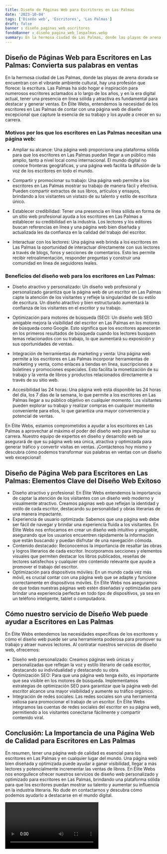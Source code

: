 ```yaml
---
title: Diseño de Páginas Web para Escritores en Las Palmas
date: '2023-10-04'
tags: ['Diseño web', 'Escritores', 'Las Palmas']
draft: false
banner : diseño_paginas_web_escritores
fondoBanner : diseño_pagina_web_laspalmas.webp
summary: En la hermosa ciudad de Las Palmas, donde las playas de arena dorada se encuentran con el vibrante ambiente cultural, hay una profesión que florece la escritura. Las Palmas ha sido hogar e inspiración para numerosos escritores aclamados a lo largo de los años, y en la era digital actual, tener una presencia en línea sólida y atractiva es fundamental para destacar y generar ventas. En Élite Webs, entendemos la necesidad de los escritores en Las Palmas de contar con una página web de diseño excepcional que capture la esencia de su trabajo y los ayude a crecer en su carrera.
---
```


## Diseño de Páginas Web para Escritores en Las Palmas: Convierta sus palabras en ventas

En la hermosa ciudad de Las Palmas, donde las playas de arena dorada se encuentran con el vibrante ambiente cultural, hay una profesión que florece: la escritura. Las Palmas ha sido hogar e inspiración para numerosos escritores aclamados a lo largo de los años, y en la era digital actual, tener una presencia en línea sólida y atractiva es fundamental para destacar y generar ventas. En Élite Webs, entendemos la necesidad de los escritores en Las Palmas de contar con una página web de diseño excepcional que capture la esencia de su trabajo y los ayude a crecer en su carrera.

### Motivos por los que los escritores en Las Palmas necesitan una página web:

- Ampliar su alcance: Una página web proporciona una plataforma sólida para que los escritores en Las Palmas puedan llegar a un público más amplio, tanto a nivel local como internacional. El mundo digital no conoce fronteras geográficas, y una página web facilita la difusión de la voz de los escritores en todo el mundo.

- Compartir y promocionar su trabajo: Una página web permite a los escritores en Las Palmas mostrar su trabajo de manera fácil y efectiva. Pueden compartir extractos de sus libros, artículos y ensayos, brindando a los visitantes un vistazo de su talento y estilo de escritura único.

- Establecer credibilidad: Tener una presencia en línea sólida en forma de un sitio web profesional ayuda a los escritores en Las Palmas a establecer su credibilidad en la industria. Los lectores y los editores buscan referencias en línea y una página web bien diseñada y actualizada les da confianza en la calidad del trabajo del escritor.

- Interactuar con los lectores: Una página web brinda a los escritores en Las Palmas la oportunidad de interactuar directamente con sus lectores a través de blogs, foros y secciones de comentarios. Esto les permite recibir retroalimentación, responder preguntas y construir una comunidad en línea de seguidores leales.

### Beneficios del diseño web para los escritores en Las Palmas:

- Diseño atractivo y personalizado: Un diseño web profesional y personalizado garantiza que la página web de un escritor en Las Palmas capte la atención de los visitantes y refleje la singularidad de su estilo de escritura. Un diseño atractivo y bien estructurado aumentará la confianza de los visitantes en el escritor y su trabajo.

- Optimización para motores de búsqueda (SEO): Un diseño web SEO amigable mejora la visibilidad del escritor en Las Palmas en los motores de búsqueda como Google. Esto significa que los escritores aparecerán en los primeros resultados de búsqueda cuando los lectores busquen temas relacionados con su trabajo, lo que aumentará su exposición y sus oportunidades de ventas.

- Integración de herramientas de marketing y venta: Una página web permite a los escritores en Las Palmas incorporar herramientas de marketing y venta, como enlaces a tiendas en línea, suscripciones a boletines y promociones especiales. Esto facilita la monetización de su trabajo y la venta de libros y productos relacionados directamente a través de su sitio web.

- Accesibilidad las 24 horas: Una página web está disponible las 24 horas del día, los 7 días de la semana, lo que permite a los escritores en Las Palmas llegar a su público objetivo en cualquier momento. Los visitantes pueden explorar su trabajo y realizar compras en cualquier momento conveniente para ellos, lo que garantiza una mayor conveniencia y potencial de ventas.

En Élite Webs, estamos comprometidos a ayudar a los escritores en Las Palmas a aprovechar al máximo el poder del diseño web para impulsar su carrera. Nuestro equipo de expertos en diseño y desarrollo web se asegurará de que su página web sea única, atractiva y optimizada para generar tráfico y convertir visitas en ventas. ¡Contáctenos hoy mismo y descubra cómo podemos transformar sus palabras en ventas con un diseño web excepcional!

<GifSeo />

<Cta />

## Diseño de Página Web para Escritores en Las Palmas: Elementos Clave del Diseño Web Exitoso

- Diseño atractivo y profesional: En Élite Webs entendemos la importancia de captar la atención de los visitantes con un diseño web moderno y visualmente atractivo. Creamos páginas web que reflejan la identidad y estilo de cada escritor, destacando su personalidad y obras literarias de una manera impactante.
- Experiencia de usuario optimizada: Sabemos que una página web debe ser fácil de navegar y brindar una experiencia fluida a los visitantes. En Élite Webs nos enfocamos en crear un diseño web intuitivo y amigable, asegurando que los usuarios encuentren rápidamente la información que están buscando y puedan disfrutar de una navegación cómoda.
- Contenido destacado: Reconocemos la importancia de resaltar las obras y logros literarios de cada escritor. Incorporamos secciones y elementos visuales que permiten destacar los libros publicados, reseñas de lectores satisfechos y cualquier otro contenido relevante que ayude a promover el trabajo del escritor.
- Optimización para dispositivos móviles: En un mundo cada vez más móvil, es crucial contar con una página web que se adapte y funcione correctamente en dispositivos móviles. En Élite Webs nos aseguramos de que todas nuestras páginas web estén diseñadas y optimizadas para brindar una experiencia perfecta en todo tipo de dispositivos, ya sea en un teléfono inteligente, tablet o computadora.

## Cómo nuestro servicio de Diseño Web puede ayudar a Escritores en Las Palmas

En Élite Webs entendemos las necesidades específicas de los escritores y cómo el diseño web puede ser una herramienta poderosa para promover su trabajo y atraer nuevos lectores. Al contratar nuestros servicios de diseño web, ofrecemos:

- Diseño web personalizado: Creamos páginas web únicas y personalizadas que reflejan la voz y estilo literario de cada escritor, destacando su individualidad y destacando su obra.
- Optimización SEO: Para que una página web tenga éxito, es importante que sea visible en los motores de búsqueda. Implementamos estrategias de optimización SEO para garantizar que la página web del escritor alcance una mayor visibilidad y aumente su tráfico orgánico.
- Integración de redes sociales: Las redes sociales son una herramienta valiosa para promocionar el trabajo de un escritor. En Élite Webs integramos las cuentas de redes sociales del escritor en su página web, permitiendo a los visitantes conectarse fácilmente y compartir contenido viral.

## Conclusión: La Importancia de una Página Web de Calidad para Escritores en Las Palmas

En resumen, tener una página web de calidad es esencial para los escritores en Las Palmas y en cualquier lugar del mundo. Una página web bien diseñada y optimizada puede ayudar a ganar visibilidad, llegar a más lectores y potencialmente incrementar las ventas de libros. En Élite Webs nos enorgullece ofrecer nuestros servicios de diseño web personalizado y optimizado para escritores en Las Palmas, brindando una plataforma sólida para que los escritores puedan mostrar su talento y aumentar su influencia en la industria literaria. No dude en contactarnos y descubra cómo podemos ayudarlo a destacarse en el mundo digital.

<Video />

<CtaBot job='Escritores' city='Las Palmas'/>

<Gmaps query='Las Palmas+españa+maps' />